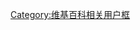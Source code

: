 {{Userbox
  |border-c = #000000
  |border-s = 1
  |id-c     = #FFFFFF
  |id-s     = 12
  |id-fc    = #000000
  |info-c   = #003399
  |info-s   = 10
  |info-fc  = #FFFFFF
  |id       = 闽普认证
  |info     = cǔ伦用[[闽普|<span style="color:#FFFFFF">胡建普通话</span>]]dèi话。
}}


[[category:使用闽普的维基人|{{PAGENAME}}]]
<noinclude>[[Category:维基百科相关用户框]]</noinclude>